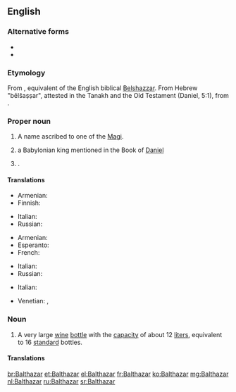 ==English==

===Alternative forms===
* {{l|en|Balthasar}}
* {{l|en|Belshazzar}}

===Etymology===
From {{etyl|la|en}} {{m|la|Balthasar}}, equivalent of the English biblical [[Belshazzar]]. From Hebrew "bēlšaṣṣar", attested in the Tanakh and the Old Testament (Daniel, 5:1), from {{etyl|akk|en}} {{m|akk|tr=bēl-šarra-uṣṣur|lit=May [[Bel]] protect the king}}.

===Proper noun===
{{en-proper noun}}

# A name ascribed to one of the [[Magi]].
# {{label|en|Biblical character}} a Babylonian king mentioned in the Book of [[Daniel]]
# {{given name|male|from=Old Persian}}.

====Translations====
{{trans-top|one of the Magi}}
* Armenian: {{t|hy|Բաղդասար|sc=Armn}}
* Finnish: {{t|fi|Balthasar}}
{{trans-mid}}
* Italian: {{t+|it|Baldassarre|m}}
* Russian: {{t|ru|Бальтаза́р}}
{{trans-bottom}}
{{trans-top|Babylonian king}}
* Armenian: {{t|hy|Բաղդասար|sc=Armn}}
* Esperanto: {{t|eo|Belŝacaro}}
* French: {{t+|fr|Balthazar}}
{{trans-mid}}
* Italian: {{t|it|Baldassar|m}}
* Russian: {{t+|ru|Валтаса́р}}
{{trans-bottom}}
{{trans-top|male given name}}
* Italian: {{t+|it|Baldassarre|m}}
{{trans-mid}}
* Venetian: {{t+|vec|Baldisèra|m}}, {{t|vec|Baldi|m}}
{{trans-bottom}}

===Noun===
{{en-noun}}

# A very large [[wine]] [[bottle]] with the [[capacity]] of about 12 [[liter]]s, equivalent to 16 [[standard]] bottles.

====Translations====
{{trans-top|very large wine bottle}}
{{trans-mid}}
{{trans-bottom}}

[[br:Balthazar]]
[[et:Balthazar]]
[[el:Balthazar]]
[[fr:Balthazar]]
[[ko:Balthazar]]
[[mg:Balthazar]]
[[nl:Balthazar]]
[[ru:Balthazar]]
[[sr:Balthazar]]